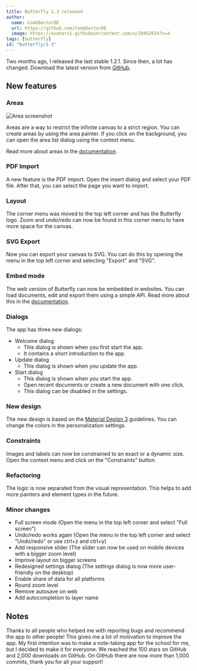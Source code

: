 ```yaml
---
title: Butterfly 1.3 released
author:
  name: CodeDoctorDE
  url: https://github.com/CodeDoctorDE
  image: https://avatars1.githubusercontent.com/u/20452814?v=4
tags: [butterfly]
id: "butterfly/1-3"
---
```


Two months ago, I released the last stable 1.2.1.
Since then, a lot has changed.
Download the latest version from [GitHub](https://github.com/LinwoodCloud/Butterfly/releases/v1.3.0).

## New features

### Areas

![Area screenshot](https://raw.githubusercontent.com/LinwoodCloud/Butterfly/develop/docs/docs/area.png)

Areas are a way to restrict the infinite canvas to a strict region.
You can create areas by using the area painter.
If you click on the background, you can open the area list dialog using the context menu.

Read more about areas in the [documentation](https://docs.butterfly.linwood.dev/docs/1.3/area).

### PDF Import

A new feature is the PDF import.
Open the insert dialog and select your PDF file.
After that, you can select the page you want to import.

### Layout

The corner menu was moved to the top left corner and has the Butterfly logo.
Zoom and undo/redo can now be found in this corner menu to have more space for the canvas.

### SVG Export

Now you can export your canvas to SVG.
You can do this by opening the menu in the top left corner and selecting "Export" and "SVG".

### Embed mode

The web version of Butterfly can now be embedded in websites.
You can load documents, edit and export them using a simple API.
Read more about this in the [documentation](https://docs.butterfly.linwood.dev/embed/intro).

### Dialogs

The app has three new dialogs:

- Welcome dialog
  - This dialog is shown when you first start the app.
  - It contains a short introduction to the app.
- Update dialog
  - This dialog is shown when you update the app.
- Start dialog
  - This dialog is shown when you start the app.
  - Open recent documents or create a new document with one click.
  - This dialog can be disabled in the settings.

### New design

The new design is based on the [Material Design 3](https://m3.material.io/) guidelines.
You can change the colors in the personalization settings.

### Constraints

Images and labels can now be constrained to an exact or a dynamic size.
Open the context menu and click on the "Constraints" button.

### Refactoring

The logic is now separated from the visual representation.
This helps to add more painters and element types in the future.

### Minor changes

- Full screen mode (Open the menu in the top left corner and select "Full screen")
- Undo/redo works again (Open the menu in the top left corner and select "Undo/redo" or use ctrl+z and ctrl+y)
- Add responsive slider (The slider can now be used on mobile devices with a bigger zoom level)
- Improve layout on bigger screens
- Redesigned settings dialog (The settings dialog is now more user-friendly on the desktop)
- Enable share of data for all platforms
- Round zoom level
- Remove autosave on web
- Add autocompletion to layer name

## Notes

Thanks to all people who helped me with reporting bugs and recommend the app to other people!
This gives me a lot of motivation to improve the app.
My first intention was to make a note-taking app for the school for me, but I decided to make it for everyone.
We reached the 100 stars on GitHub and 2,000 downloads on GitHub.
On GitHub there are now more than 1,000 commits, thank you for all your support!
